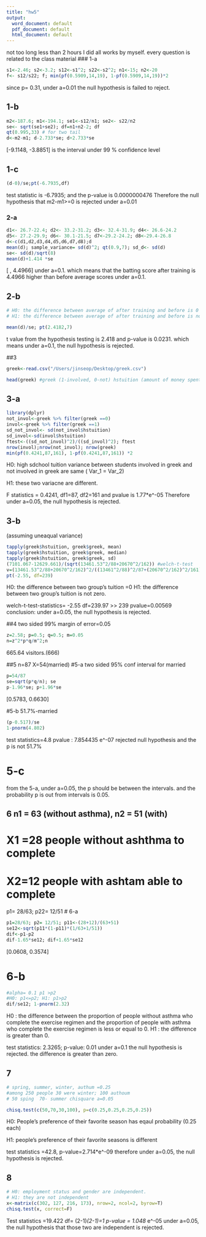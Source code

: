 ```yaml
---
title: "hw5"
output:
  word_document: default
  pdf_document: default
  html_document: default
---
```

not too long less than 2 hours
I did all works by myself. every question is related to the class material
### 1-a
```r
s1<-2.46; s2<-3.2; s12<-s1^2; s22<-s2^2; n1<-15; n2<-20
f<- s12/s22; f; min(pf(0.5909,14,19), 1-pf(0.5909,14,19))*2
```
since p= 0.31, under a=0.01 the null hypothesis is failed to reject.

## 1-b
```r
m2<-187.6; m1<-194.1; se1<-s12/n1; se2<- s22/n2
se<- sqrt(se1+se2); df=n1+n2-2; df
qt(0.995,33) # for two tail
d<-m2-m1; d-2.733*se; d+2.733*se
```
[-9.1148, -3.8851] is the interval under 99 % confidence level

## 1-c
```r
(d-0)/se;pt(-6.7935,df)
```
test statistic is -6.7935; and the p-value is 0.0000000476
Therefore the null hypothesis that m2-m1>=0 is rejected under a=0.01

### 2-a
```r
d1<- 26.7-22.4; d2<- 33.2-31.2; d3<- 32.4-31.9; d4<- 26.6-24.2
d5<- 27.2-29.9; d6<- 30.1-21.5; d7<-29.2-24.2; d8<-29.4-26.8
d<-c(d1,d2,d3,d4,d5,d6,d7,d8);d
mean(d); sample_variance= sd(d)^2; qt(0.9,7); sd_d<- sd(d)
se<- sd(d)/sqrt(8)
mean(d)+1.414 *se
```
[ , 4.4966] under a=0.1. which means that the batting score after training is 4.4966 higher than before average scores under a=0.1.

## 2-b
```r
# H0: the difference between average of after training and before is 0 ( m_after - m_ before = 0)>> training does not increase the score
# H1: the difference between average of after training and before is not 0.

mean(d)/se; pt(2.4182,7)
```
t value from the hypothesis testing is 2.418 and p-value is 0.0231. which means under a=0.1, the null hypothesis is rejected.

##3
```r
greek<-read.csv("/Users/jinseop/Desktop/greek.csv")
```
```r
head(greek) #greek (1-involved, 0-not) hstuition (amount of money spent on the students' high school tuition)
```

## 3-a
```r
library(dplyr)
not_invol<-greek %>% filter(greek ==0)
invol<-greek %>% filter(greek ==1)
sd_not_invol<- sd(not_invol$hstuition)
sd_invol<-sd(invol$hstuition)
ftest<-((sd_not_invol)^2)/((sd_invol)^2); ftest
nrow(invol);nrow(not_invol); nrow(greek)
min(pf(0.4241,87,161), 1-pf(0.4241,87,161)) *2
```
H0: high sdchool tuition variance between students involved in greek and not involved in greek are same ( Var_1 = Var_2)

H1: these two variacne are different.

F statistics = 0.4241, df1=87, df2=161 and pvalue is 1.77*e^-05
Therefore under a=0.05, the null hypothesis is rejected.

## 3-b
(assuming uneaqual variance)
```r
tapply(greek$hstuition, greek$greek, mean)
tapply(greek$hstuition, greek$greek, median)
tapply(greek$hstuition, greek$greek, sd)
(7101.067-12629.661)/(sqrt(13461.53^2/88+20670^2/162)) #welch-t-test
v=(13461.53^2/88+20670^2/162)^2/((13461^2/88)^2/87+(20670^2/162)^2/161);v
pt(-2.55, df=239)
```
H0: the difference between two group's tuition =0
H1: the difference between two group's tuition is not zero.

welch-t-test-statistics= -2.55
df=239.97 >> 239 
pvalue=0.00569
conclusion: under a=0.05, the null hypothesis is rejected.

##4
two sided 99% margin of error=0.05
```r
z=2.58; p=0.5; q=0.5; m=0.05
n=z^2*p*q/m^2;n
````
665.64 visitors.(666)

##5 n=87 X=54(married)
#5-a two sided 95% conf interval for married
```r
p=54/87
se=sqrt(p*q/n); se
p-1.96*se; p+1.96*se
```
[0.5783, 0.6630]

#5-b   51.7%-married
```r
(p-0.517)/se
1-pnorm(4.802)
```
test statistics=4.8
pvalue : 7.854435 e^-07
rejected null hypothesis and the p is not 51.7%

# 5-c
from the 5-a, under a=0.05, the p should be between the intervals. and the probability p is out from intervals is 0.05.

## 6 n1 = 63 (without asthma), n2 = 51 (with)
# X1 =28 people without ashthma to complete
# X2=12 people with ashtam able to complete
p1= 28/63; p22= 12/51
# 6-a
```r
p1=28/63; p2= 12/51; p11<-(28+12)/(63+51)
se12<-sqrt(p11*(1-p11)*(1/63+1/51))
dif<-p1-p2
dif-1.65*se12; dif+1.65*se12
```
[0.0608, 0.3574]

# 6-b
```r
#alpha= 0.1 p1 >p2
#H0: p1<=p2; H1: p1>p2
dif/se12; 1-pnorm(2.32)
```
H0 : the difference between the proportion of people without asthma who complete the exercise regimen and the proportion of people with asthma who complete the exercise regimen is less or equal to 0.
H1 : the difference is greater than 0.

test statistics: 2.3265; p-value: 0.01
under a=0.1 the null hypothesis is rejected. the difference is greater than zero.

## 7
```r
# spring, summer, winter, authum =0.25
#among 250 people 30 were winter; 100 authoum
# 50 sping  70- summer chisquare a=0.05

chisq.test(c(50,70,30,100), p=c(0.25,0.25,0.25,0.25))
```
H0: People's preference of their favorite season has eqaul probability (0.25 each)

H1: people's preference of their favorite seasons is different

test statistics =42.8, p-value=2.714*e^-09
therefore under a=0.05, the null hypothesis is rejected.

## 8
```r
# H0: employment status and gender are independent.
# H1: they are not independent
x<-matrix(c(302, 127, 216, 173), nrow=2, ncol=2, byrow=T)
chisq.test(x, correct=F)
```
Test statistics =19.422 df= (2-1)*(2-1)=1
p-value = 1.048 *e^-05
under a=0.05, the null hypothesis that those two are independent is rejected.































